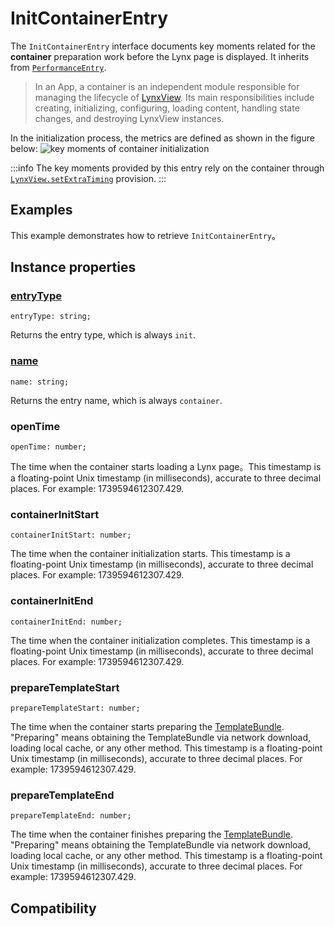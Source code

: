 # InitContainerEntry

The `InitContainerEntry` interface documents key moments related for the **container** preparation work before the Lynx page is displayed. It inherits from [`PerformanceEntry`](api/lynx-api/performance-api/performance-entry).

> In an App, a container is an independent module responsible for managing the lifecycle of [LynxView](guide/spec#lynxview). Its main responsibilities include creating, initializing, configuring, loading content, handling state changes, and destroying LynxView instances.

In the initialization process, the metrics are defined as shown in the figure below:
![key moments of container initialization](https://lf-lynx.tiktok-cdns.com/obj/lynx-artifacts-oss-sg/lynx-website/assets/doc/init-container-entry.png)

:::info
The key moments provided by this entry rely on the container through [`LynxView.setExtraTiming`](api/lynx-native-api/lynx-view/set-extra-timing) provision.
:::

## Examples

This example demonstrates how to retrieve `InitContainerEntry`。


<Go
  example="performance-api"
  defaultFile="src/init_container_entry/index.tsx"
  defaultEntryFile="dist/InitContainerEntry.lynx.bundle"
  img="https://lf-lynx.tiktok-cdns.com/obj/lynx-artifacts-oss-sg/lynx-website/assets/doc/init-container-entry-demo.jpeg"
  entry="src/init_container_entry"
  highlight="{10-22}"
/>

## Instance properties

### [entryType](api/lynx-api/performance-api/performance-entry#entryType)

```tsx
entryType: string;
```

Returns the entry type, which is always `init`.

### [name](api/lynx-api/performance-api/performance-entry#name)

```tsx
name: string;
```

Returns the entry name, which is always `container`.

### openTime

```tsx
openTime: number;
```

The time when the container starts loading a Lynx page。This timestamp is a floating-point Unix timestamp (in milliseconds), accurate to three decimal places. For example: 1739594612307.429.

### containerInitStart

```tsx
containerInitStart: number;
```

The time when the container initialization starts. This timestamp is a floating-point Unix timestamp (in milliseconds), accurate to three decimal places. For example: 1739594612307.429.

### containerInitEnd

```tsx
containerInitEnd: number;
```

The time when the container initialization completes. This timestamp is a floating-point Unix timestamp (in milliseconds), accurate to three decimal places. For example: 1739594612307.429.

### prepareTemplateStart

```tsx
prepareTemplateStart: number;
```

The time when the container starts preparing the [TemplateBundle](guide/spec#app-bundle-aka-template-bundle). "Preparing" means obtaining the TemplateBundle via network download, loading local cache, or any other method. This timestamp is a floating-point Unix timestamp (in milliseconds), accurate to three decimal places. For example: 1739594612307.429.

### prepareTemplateEnd

```tsx
prepareTemplateEnd: number;
```

The time when the container finishes preparing the [TemplateBundle](guide/spec#app-bundle-aka-template-bundle). "Preparing" means obtaining the TemplateBundle via network download, loading local cache, or any other method. This timestamp is a floating-point Unix timestamp (in milliseconds), accurate to three decimal places. For example: 1739594612307.429.

## Compatibility


<LegacyCompatTable metadata="lynx-api/performance-api/performance-entry/init-container-entry" />
